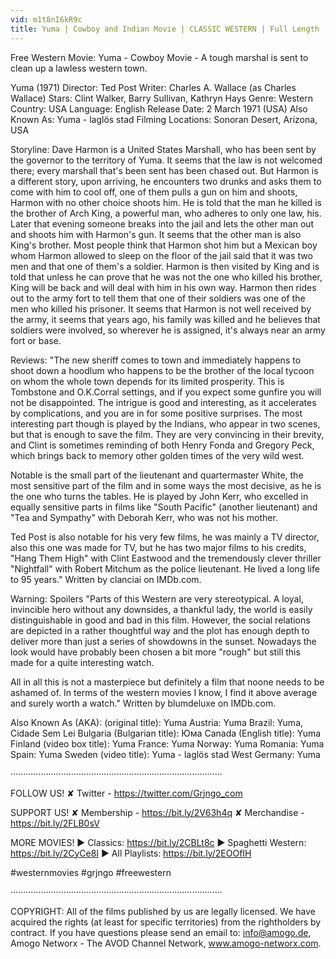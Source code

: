 ```yaml
---
vid: m1t8nI6kR9c
title: Yuma | Cowboy and Indian Movie | CLASSIC WESTERN | Full Length | English | Old Wild West
---
```


Free Western Movie: Yuma - Cowboy Movie - A tough marshal is sent to clean up a lawless western town. 

Yuma (1971)
Director: Ted Post
Writer: Charles A. Wallace (as Charles Wallace)
Stars: Clint Walker, Barry Sullivan, Kathryn Hays 
Genre: Western 
Country: USA
Language: English
Release Date: 2 March 1971 (USA) 
Also Known As: Yuma - laglös stad
Filming Locations: Sonoran Desert, Arizona, USA 

Storyline:
Dave Harmon is a United States Marshall, who has been sent by the governor to the territory of Yuma. It seems that the law is not welcomed there; every marshall that's been sent has been chased out. But Harmon is a different story, upon arriving, he encounters two drunks and asks them to come with him to cool off, one of them pulls a gun on him and shoots, Harmon with no other choice shoots him. He is told that the man he killed is the brother of Arch King, a powerful man, who adheres to only one law, his. Later that evening someone breaks into the jail and lets the other man out and shoots him with Harmon's gun. It seems that the other man is also King's brother. Most people think that Harmon shot him but a Mexican boy whom Harmon allowed to sleep on the floor of the jail said that it was two men and that one of them's a soldier. Harmon is then visited by King and is told that unless he can prove that he was not the one who killed his brother, King will be back and will deal with him in his own way. Harmon then rides out to the army fort to tell them that one of their soldiers was one of the men who killed his prisoner. It seems that Harmon is not well received by the army, it seems that years ago, his family was killed and he believes that soldiers were involved, so wherever he is assigned, it's always near an army fort or base.

Reviews:
"The new sheriff comes to town and immediately happens to shoot down a hoodlum who happens to be the brother of the local tycoon on whom the whole town depends for its limited prosperity. This is Tombstone and O.K.Corral settings, and if you expect some gunfire you will not be disappointed. The intrigue is good and interesting, as it accelerates by complications, and you are in for some positive surprises. The most interesting part though is played by the Indians, who appear in two scenes, but that is enough to save the film. They are very convincing in their brevity, and Clint is sometimes reminding of both Henry Fonda and Gregory Peck, which brings back to memory other golden times of the very wild west.

Notable is the small part of the lieutenant and quartermaster White, the most sensitive part of the film and in some ways the most decisive, as he is the one who turns the tables. He is played by John Kerr, who excelled in equally sensitive parts in films like "South Pacific" (another lieutenant) and "Tea and Sympathy" with Deborah Kerr, who was not his mother.

Ted Post is also notable for his very few films, he was mainly a TV director, also this one was made for TV, but he has two major films to his credits, "Hang Them High" with Clint Eastwood and the tremendously clever thriller "Nightfall" with Robert Mitchum as the police lieutenant. He lived a long life to 95 years." Written by clanciai on IMDb.com.

Warning: Spoilers
"Parts of this Western are very stereotypical. A loyal, invincible hero without any downsides, a thankful lady, the world is easily distinguishable in good and bad in this film. However, the social relations are depicted in a rather thoughtful way and the plot has enough depth to deliver more than just a series of showdowns in the sunset. Nowadays the look would have probably been chosen a bit more "rough" but still this made for a quite interesting watch.

All in all this is not a masterpiece but definitely a film that noone needs to be ashamed of. In terms of the western movies I know, I find it above average and surely worth a watch." Written by blumdeluxe on IMDb.com.

Also Known As (AKA):
(original title): Yuma
Austria: Yuma
Brazil: Yuma, Cidade Sem Lei
Bulgaria (Bulgarian title): Юма
Canada (English title): Yuma
Finland (video box title): Yuma
France: Yuma
Norway: Yuma
Romania: Yuma
Spain: Yuma
Sweden (video title): Yuma - laglös stad
West Germany: Yuma

····················································································

FOLLOW US!
✘ Twitter - https://twitter.com/Grjngo_com

SUPPORT US!
✘ Membership - https://bit.ly/2V63h4q
✘ Merchandise - https://bit.ly/2FLB0sV

MORE MOVIES! 
► Classics: https://bit.ly/2CBLt8c 
► Spaghetti Western: https://bit.ly/2CyCe8I 
► All Playlists: https://bit.ly/2EOOfIH 

#westernmovies #grjngo #freewestern

····················································································

COPYRIGHT: All of the films published by us are legally licensed. We have acquired the rights (at least for specific territories) from the rightholders by contract. If you have questions please send an email to: info@amogo.de, Amogo Networx - The AVOD Channel Network, www.amogo-networx.com.